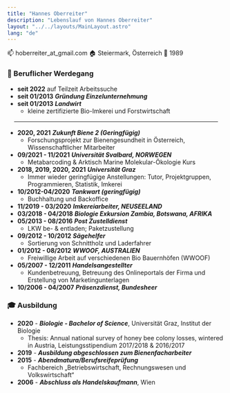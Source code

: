 ```yaml
---
title: "Hannes Oberreiter"
description: "Lebenslauf von Hannes Oberreiter"
layout: "../../layouts/MainLayout.astro"
lang: "de"
---
```



:mailbox: hoberreiter_at_gmail.com
:house: Steiermark, Österreich
:birthday: 1989

### :construction_worker: Beruflicher Werdegang

- **seit 2022** auf Teilzeit Arbeitssuche
- **seit 01/2013** **_Gründung Einzelunternehmung_**
- **seit 01/2013** **_Landwirt_**
  - kleine zertifizierte Bio-Imkerei und Forstwirtschaft

<hr style="margin: 1rem" />

- **2020, 2021** **_Zukunft Biene 2 (Geringfügig)_**
  - Forschungsprojekt zur Bienengesundheit in Österreich, Wissenschaftlicher Mitarbeiter
- **09/2021 - 11/2021** **_Universität Svalbard, NORWEGEN_**
  - Metabarcoding & Arktisch Marine Molekular-Ökologie Kurs
- **2018, 2019, 2020, 2021** **_Universität Graz_**
  - Immer wieder geringfügige Anstellungen: Tutor, Projektgruppen, Programmieren, Statistik, Imkerei
- **10/2012-04/2020** **_Tankwart (geringfügig)_**
  - Buchhaltung und Backoffice
- **11/2019 - 03/2020** **_Imkereiarbeiter, NEUSEELAND_**
- **03/2018 - 04/2018** **_Biologie Exkursion Zambia, Botswana, AFRIKA_**
- **05/2013 - 08/2016** **_Post Zustelldienst_**
  - LKW be- & entladen; Paketzustellung
- **09/2012 - 10/2012** **_Sägehelfer_**
  - Sortierung von Schnittholz und Laderfahrer
- **01/2012 - 08/2012** **_WWOOF, AUSTRALIEN_**
  - Freiwillige Arbeit auf verschiedenen Bio Bauernhöfen (WWOOF)
- **05/2007 - 12/2011** **_Handelsangestellter_**
  - Kundenbetreuung, Betreuung des Onlineportals der Firma und Erstellung von Marketingunterlagen
- **10/2006 - 04/2007** **_Präsenzdienst, Bundesheer_**

### :mortar_board: Ausbildung

- **2020** - **_Biologie - Bachelor of Science_**, Universität Graz, Institut der Biologie
  - Thesis: Annual national survey of honey bee colony losses, wintered in Austria, Leistungsstipendium 2017/2018 & 2016/2017
- **2019** - **_Ausbildung abgeschlossen zum Bienenfacharbeiter_**
- **2015** - **_Abendmatura/Berufsreifeprüfung_**
  - Fachbereich „Betriebswirtschaft, Rechnungswesen und Volkswirtschaft“
- **2006** - **_Abschluss als Handelskaufmann_**, Wien

<section class="hero container max-w-screen-lg mx-auto pb-10 flex">
  <Picture
    src={hannes}
    class="mx-auto"
    widths={[200, 400, 600]}
    sizes="(max-width: 600px) 100vw, 800px"
    alt="Hannes Oberreiter"
  />
</section>

